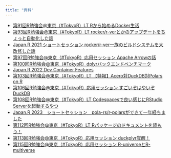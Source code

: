 ```yaml
---
title: "資料"
---
```


- [第91回R勉強会@東京（#TokyoR）LT Rから始めるDocker生活](./tokyor_91lt/docker.html)
- [第93回R勉強会@東京（#TokyoR）LT rocker/r-verとかのアップデートをちょっと自動化した話](./tokyor_93lt/rocker.html)
- [Japan.R 2021 ショートセッション rocker/r-ver一族のビルドシステムを大改修した話](./japanr2021lt/rocker.html)
- [第97回R勉強会@東京（#TokyoR）応用セッション Apache Arrowの話](./tokyor_97/index.html)
- [第100回R勉強会@東京（#TokyoR）dplyrバックエンドベンチマーク](./tokyor_100/index.html)
- [Japan.R 2022 Dev Container Features](./japanr2022lt/index.html)
- [第103回R勉強会@東京（#TokyoR）LT 【特報】Acero対DuckDB対Polars on R](./tokyor_103lt/index.html)
- [第106回R勉強会@東京（#TokyoR）応用セッション すごいぞはやいぞDuckDB](./tokyor_106/index.html)
- [第108回R勉強会@東京（#TokyoR）LT Codespacesで良い感じにRStudio Serverを起動するやつ](./tokyor_108lt/index.html)
- [Japan.R 2023　ショートセッション　pola-rs/r-polarsができて一年経ちました](./japanr2023/index.html)
- [第112回R勉強会@東京（#TokyoR）LT Rパッケージのドキュメントを読もう！](./tokyor_112lt/index.html)
- [第113回R勉強会@東京（#TokyoR）応用セッション duckplyr覚醒！](./tokyor_113/index.html)
- [第115回R勉強会@東京（#TokyoR）応用セッション R-universeとR-multiverse](./tokyor_115/index.html)
